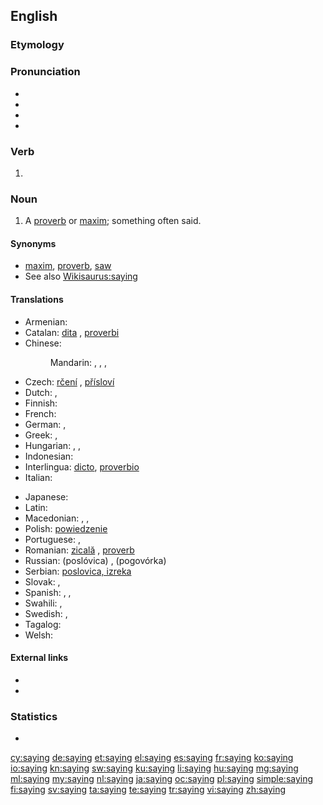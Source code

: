 ==English==
{{wikipedia}}

===Etymology===
{{suffix|say|ing}}

===Pronunciation===
* {{IPA|/ˈseɪɪŋ/}}
* {{audio|en-us-saying.ogg|Audio (US)}}
* {{rhymes|eɪɪŋ}}
* {{hyphenation|say|ing}}

===Verb===
{{en-verb form}}

# {{present participle of|say}}

===Noun===
{{en-noun}}

# A [[proverb]] or [[maxim]]; something often said.

====Synonyms====
* [[maxim]], [[proverb]], [[saw]]
* See also [[Wikisaurus:saying]]

====Translations====
{{trans-top|proverb or maxim}}
* Armenian: {{t+|hy|առած|tr=aṙaç}}
* Catalan: [[dita]] {{f}}, [[proverbi]] {{m}}
* Chinese:
*: Mandarin: {{t-|cmn|說法|sc=Hani}}, {{t-|cmn|说法|tr=shuōfǎ|sc=Hani}}, {{t-|cmn|諺語|sc=Hani}}, {{t-|cmn|谚语|tr=yànyǔ|sc=Hani}}
* Czech: [[rčení]] {{n}}, [[přísloví]]  {{n}}
* Dutch: {{t+|nl|gezegde|n}}, {{t+|nl|spreekwoord|n}}
* Finnish: {{t+|fi|sanonta}}
* French: {{t+|fr|dicton|m}}
* German: {{t+|de|Sprichwort|n}}, {{t+|de|Ausspruch|m}}
* Greek: {{t+|el|απόφθεγμα|n|tr=apóftheɣma}}, {{t+|el|παροιμία|f|tr=parimía}}
* Hungarian: {{t+|hu|mondás}}, {{t+|hu|közmondás}}, {{t-|hu|szólásmondás}}
* Indonesian: {{t+|id|pepatah|xs=Indonesian}}
* Interlingua: [[dicto]], [[proverbio]]
* Italian: {{t+|it|proverbio|m}}
{{trans-mid}}
* Japanese: {{t|ja|格言|tr=かくげん, kakugen|sc=Jpan}}
* Latin: {{t-|la|dictio}}
* Macedonian: {{t-|mk|поговорка|f|tr=pogóvorka}},  {{t-|mk|изрека|f|tr=ízreka}},  {{t-|mk|пословица|f|tr=poslóvica}}
* Polish: [[powiedzenie]]
* Portuguese: {{t+|pt|ditado|m}}, {{t+|pt|provérbio|m}}
* Romanian: [[zicală]] {{f}}, [[proverb]]
* Russian: {{t-|ru|пoслoвицa}} (poslóvica) {{f}}, {{t-|ru|пoгoвoркa}} (pogovórka)  {{f}}
* Serbian: [[poslovica, izreka]] {{f}}
* Slovak: {{t-|sk|rčenie|p}}, {{t-|sk|príslovie|n}}
* Spanish: {{t+|es|dicho|m}}, {{t-|es|proverbio|m}}, {{t+|es|refrán|m}}
* Swahili: {{t+|sw|misemo|xs=Swahili}},  {{t+|sw|msemo|xs=Swahili}}
* Swedish: {{t+|sv|ordspråk|n}}, {{t+|sv|ordstäv|n}} {{qualifier|dated}}
* Tagalog: {{t-|tl|kasabihan}}
* Welsh: {{t+|cy|dywediad|m}}
{{trans-bottom}}

====External links====
* {{R:Webster 1913}}
* {{R:Century 1911}}

===Statistics===
* {{rank|across|answer|early|448|saying|talk|spirit|sometimes}}

[[cy:saying]]
[[de:saying]]
[[et:saying]]
[[el:saying]]
[[es:saying]]
[[fr:saying]]
[[ko:saying]]
[[io:saying]]
[[kn:saying]]
[[sw:saying]]
[[ku:saying]]
[[li:saying]]
[[hu:saying]]
[[mg:saying]]
[[ml:saying]]
[[my:saying]]
[[nl:saying]]
[[ja:saying]]
[[oc:saying]]
[[pl:saying]]
[[simple:saying]]
[[fi:saying]]
[[sv:saying]]
[[ta:saying]]
[[te:saying]]
[[tr:saying]]
[[vi:saying]]
[[zh:saying]]
